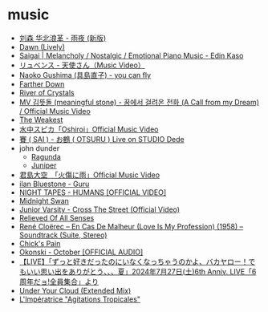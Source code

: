 # music

- [刘森 华北浪革 - 雨夜 (新版)](https://www.youtube.com/watch?v=lIt5qs5k7Fo)
- [Dawn (Lively)](https://www.youtube.com/watch?v=3c3bKc12HiE)
- [Saigai | Melancholy / Nostalgic / Emotional Piano Music - Edin Kaso](https://www.youtube.com/watch?v=McBaH6KEoOc)
- [リュベンス - 天使さん（Music Video）](https://www.youtube.com/watch?v=lOTIxtrhdIA)
- [Naoko Gushima (具島直子) - you can fly](https://www.youtube.com/watch?v=9K-lgiTaWAU)
- [Farther Down](https://www.youtube.com/watch?v=A696tMBAoA0)
- [River of Crystals](https://www.youtube.com/watch?v=h06FMAWt6NE)
- [MV 김뜻돌 (meaningful stone) - 꿈에서 걸려온 전화 (A Call from my Dream) / Official Music Video](https://www.youtube.com/watch?v=NtF031onc04)
- [The Weakest](https://www.youtube.com/watch?v=s9nRKlNAxCM)
- [水中スピカ「Oshiroi」Official Music Video](https://www.youtube.com/watch?v=eP8WMUvhNZ0)
- [賽 ( SAI ) - お鶴 ( OTSURU ) Live on STUDIO Dede](https://www.youtube.com/watch?v=3SEHEUEo3Zg)
- john dunder
    - [Ragunda](https://www.youtube.com/watch?v=9mJi4DSKGQc)
    - [Juniper](https://www.youtube.com/watch?v=0XYm1HTcn2c)
- [君島大空　「火傷に雨」Official Music Video](https://www.youtube.com/watch?v=G4wttUUKKZc)
- [ilan Bluestone - Guru](https://www.youtube.com/watch?v=vLRw9aFsX0A)
- [NIGHT TAPES - HUMANS [OFFICIAL VIDEO]](https://www.youtube.com/watch?v=SxiiAhYK1L8)
- [Midnight Swan](https://www.youtube.com/watch?v=JA8vM_wil7E)
- [Junior Varsity - Cross The Street (Official Video)](https://www.youtube.com/watch?v=YZknce_ckCk)
- [Relieved Of All Senses](https://www.youtube.com/watch?v=FGo8aTdS5WI)
- [René Cloërec – En Cas De Malheur (Love Is My Profession) (1958) – Soundtrack (Suite, Stereo)](https://youtu.be/CsIBIRgSaUI)
- [Chick's Pain](https://www.youtube.com/watch?v=qrjhWNkL-bY)
- [Okonski - October [OFFICIAL AUDIO]](https://www.youtube.com/watch?v=250pyFr2Mrg)
- [【LIVE】「ずっと好きだったのにいなくなっちゃうのかよ、バカヤロー！でもいい思い出をありがとう、、、夏」2024年7月27日(土)6th Anniv. LIVE「6周年だョ!全員集合」より](https://www.youtube.com/watch?v=yZGyiOH0U5o)
- [Under Your Cloud (Extended Mix)](https://www.youtube.com/watch?v=m1wDiLOvNK0)
- [L'Impératrice "Agitations Tropicales"](https://www.youtube.com/watch?v=er9q7YA5WyU)
